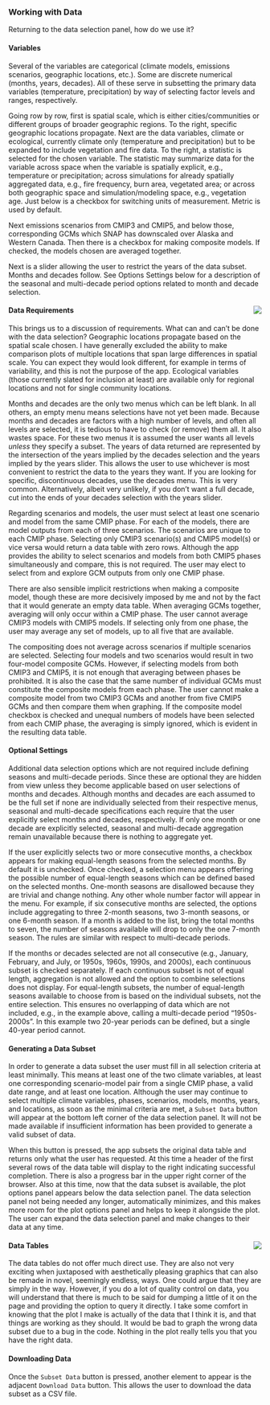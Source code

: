 ### Working with Data
Returning to the data selection panel, how do we use it?

#### Variables
Several of the variables are categorical (climate models, emissions scenarios, geographic locations, etc.). Some are discrete numerical (months, years, decades).
All of these serve in subsetting the primary data variables (temperature, precipitation) by way of selecting factor levels and ranges, respectively.

Going row by row, first is spatial scale, which is either cities/communities or different groups of broader geographic regions.
To the right, specific geographic locations propagate.
Next are the data variables, climate or ecological, currently climate only (temperature and precipitation) but to be expanded to include vegetation and fire data.
To the right, a statistic is selected for the chosen variable.
The statistic may summarize data for the variable across space when the variable is spatially explicit, e.g., temperature or precipitation;
across simulations for already spatially aggregated data, e.g., fire frequency, burn area, vegetated area; or across both geographic space and simulation/modeling space, e.g., vegetation age.
Just below is a checkbox for switching units of measurement. Metric is used by default.

Next emissions scenarios from CMIP3 and CMIP5, and below those, corresponding GCMs which SNAP has downscaled over Alaska and Western Canada.
Then there is a checkbox for making composite models. If checked, the models chosen are averaged together.

Next is a slider allowing the user to restrict the years of the data subset.
Months and decades follow. See Options Settings below for a description of the seasonal and multi-decade period options related to month and decade selection.

#### Data Requirements <img style="float: right" src="screenshots/dataSelectionPanel_1_white.png"/>
This brings us to a discussion of requirements. What can and can't be done with the data selection?
Geographic locations propagate based on the spatial scale chosen.
I have generally excluded the ability to make comparison plots of multiple locations that span large differences in spatial scale.
You can expect they would look different, for example in terms of variability, and this is not the purpose of the app.
Ecological variables (those currently slated for inclusion at least) are available only for regional locations and not for single community locations.

Months and decades are the only two menus which can be left blank. In all others, an empty menu means selections have not yet been made.
Because months and decades are factors with a high number of levels, and often all levels are selected, it is tedious to have to check (or remove) them all.
It also wastes space. For these two menus it is assumed the user wants all levels *unless* they specify a subset.
The years of data returned are represented by the intersection of the years implied by the decades selection and the years implied by the years slider.
This allows the user to use whichever is most convenient to restrict the data to the years they want.
If you are looking for specific, discontinuous decades, use the decades menu. This is very common.
Alternatively, albeit very unlikely, if you don't want a full decade, cut into the ends of your decades selection with the years slider.

Regarding scenarios and models, the user must select at least one scenario and model from the same CMIP phase.
For each of the models, there are model outputs from each of three scenarios. The scenarios are unique to each CMIP phase.
Selecting only CMIP3 scenario(s) and CMIP5 model(s) or vice versa would return a data table with zero rows.
Although the app provides the ability to select scenarios and models from both CMIP5 phases simultaneously and compare, this is not required.
The user may elect to select from and explore GCM outputs from only one CMIP phase.

There are also sensible implicit restrictions when making a composite model, though these are more decisively imposed by me and not by the fact that it would generate an empty data table.
When averaging GCMs together, averaging will only occur within a CMIP phase. The user cannot average CMIP3 models with CMIP5 models.
If selecting only from one phase, the user may average any set of models, up to all five that are available.

The compositing does not average across scenarios if multiple scenarios are selected.
Selecting four models and two scenarios would result in two four-model composite GCMs.
However, if selecting models from both CMIP3 and CMIP5, it is not enough that averaging between phases be prohibited.
It is also the case that the same number of individual GCMs must constitute the composite models from each phase.
The user cannot make a composite model from two CMIP3 GCMs and another from five CMIP5 GCMs and then compare them when graphing.
If the composite model checkbox is checked and unequal numbers of models have been selected from each CMIP phase, the averaging is simply ignored, which is evident in the resulting data table.

#### Optional Settings
Additional data selection options which are not required include defining seasons and multi-decade periods.
Since these are optional they are hidden from view unless they become applicable based on user selections of months and decades.
Although months and decades are each assumed to be the full set if none are individually selected from their respective menus,
seasonal and multi-decade specifications each require that the user explicitly select months and decades, respectively.
If only one month or one decade are explicitly selected, seasonal and multi-decade aggregation remain unavailable because there is nothing to aggregate yet.

If the user explicitly selects two or more consecutive months, a checkbox appears for making equal-length seasons from the selected months.
By default it is unchecked. Once checked, a selection menu appears offering the possible number of equal-length seasons which can be defined based on the selected months.
One-month seasons are disallowed because they are trivial and change nothing.
Any other whole number factor will appear in the menu.
For example, if six consecutive months are selected, the options include aggregating to three 2-month seasons, two 3-month seasons, or one 6-month season.
If a month is added to the list, bring the total months to seven, the number of seasons available will drop to only the one 7-month season.
The rules are similar with respect to multi-decade periods.

If the months or decades selected are not all consecutive (e.g., January, February, and July, or 1950s, 1960s, 1990s, and 2000s), each continuous subset is checked separately.
If each continuous subset is not of equal length, aggregation is not allowed and the option to combine selections does not display.
For equal-length subsets, the number of equal-length seasons available to choose from is based on the individual subsets, not the entire selection.
This ensures no overlapping of data which are not included, e.g., in the example above, calling a multi-decade period "1950s-2000s".
In this example two 20-year periods can be defined, but a single 40-year period cannot.

#### Generating a Data Subset
In order to generate a data subset the user must fill in all selection criteria at least minimally.
This means at least one of the two climate variables, at least one corresponding scenario-model pair from a single CMIP phase,
a valid date range, and at least one location.
Although the user may continue to select multiple climate variables, phases, scenarios, models, months, years, and locations,
as soon as the minimal criteria are met, a `Subset Data` button will appear at the bottom left corner of the data selection panel.
It will not be made available if insufficient information has been provided to generate a valid subset of data.

When this button is pressed, the app subsets the original data table and returns only what the user has requested.
At this time a header of the first several rows of the data table will display to the right indicating successful completion.
There is also a progress bar in the upper right corner of the browser.
Also at this time,  now that the data subset is available, the plot options panel appears below the data selection panel.
The data selection panel not being needed any longer, automatically minimizes, and this makes more room for the plot options panel and helps to keep it alongside the plot.
The user can expand the data selection panel and make changes to their data at any time.

#### Data Tables <img style="float: right" src="screenshots/dataTable_1_white.png"/>
The data tables do not offer much direct use.
They are also not very exciting when juxtaposed with aesthetically pleasing graphics that can also be remade in novel, seemingly endless, ways.
One could argue that they are simply in the way.
However, if you do a lot of quality control on data, you will understand that there is much to be said for dumping a little of it on the page and providing the option to query it directly.
I take some comfort in knowing that the plot I make is actually of the data that I think it is, and that things are working as they should.
It would be bad to graph the wrong data subset due to a bug in the code. Nothing in the plot really tells you that you have the right data.

#### Downloading Data
Once the `Subset Data` button is pressed, another element to appear is the adjacent `Download Data` button.
This allows the user to download the data subset as a CSV file.
